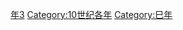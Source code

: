 {{Catnav|頁面分類|历史|歷史時代|年|10世纪各年}}

{{catmore}}
{{Commons category|993}}

[[Category:990年代|年3]]
[[Category:10世纪各年|Category:10世纪各年]]
[[Category:巳年|Category:巳年]]